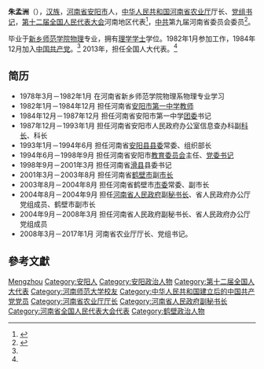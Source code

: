 '''朱孟洲'''（{{bd|1956年|5月|||catIdx=Zhu Mengzhou}}），[[汉族|汉族]]，[[河南省|河南省]][[安阳市|安阳市]]人，[[中华人民共和国|中华人民共和国]][[河南省|河南省]][[河南省农业厅|农业厅]]厅长、[[党组书记|党组书记]]，[[第十二届全国人民代表大会|第十二届全国人民代表大会]]河南地区代表<ref name="npc.gov.cn">{{cite news|title=全国人大代表信息-朱孟洲|url= http://210.82.31.1:8084/delegate/viewDelegate.action?dbid=121386|accessdate=2013-04-05|newspaper=全国人大网|archive-url=https://web.archive.org/web/20140201200300/http://www.npc.gov.cn/delegate/viewDelegate.action?dbid=121386|archive-date=2014-02-01|dead-url=yes}}</ref>，[[中国共产党|中共]]第九届河南省委员会委员<ref name="xinhuanet">{{cite web|title=朱孟洲简历|url=http://www.ha.xinhuanet.com/zhuanti/2012-11/06/c_113614674.htm|publisher=新华网河南频道|date=2012-11-06|accessdate=2014-01-23|deadurl=yes|archiveurl=https://web.archive.org/web/20140202234836/http://www.ha.xinhuanet.com/zhuanti/2012-11/06/c_113614674.htm|archivedate=2014-02-02}}</ref>。

毕业于[[河南师范大学|新乡师范学院]][[物理|物理]]专业，拥有[[理学学士|理学学士]]学位。1982年1月参加工作，1984年12月加入[[中国共产党|中国共产党]]。<ref name="xinhuanet" /> 2013年，担任全国人大代表。<ref name="npc.gov.cn" />

==简历==
*1978年3月－1982年1月 在河南省新乡师范学院物理系物理专业学习
*1982年1月－1984年12月 担任河南省[[安阳市第一中学|安阳市第一中学]][[教师|教师]]
*1984年12月－1987年12月 担任河南省安阳市第一中学[[团委|团委]]书记
*1987年12月－1993年1月 担任河南省安阳市人民政府办公室信息查办科副[[科长|科长]]、科长
*1993年1月－1994年6月 担任河南省[[安阳县|安阳县]][[县委|县委]]常委、组织部长
*1994年6月－1998年9月 担任河南省安阳市[[教育局|教育委员会]]主任、[[党委书记|党委书记]]
*1998年9月－2001年3月 担任河南省[[滑县|滑县]]县委书记
*2001年3月－2003年8月 担任河南省[[鹤壁市|鹤壁市]]副[[市长|市长]]
*2003年8月－2004年8月 担任河南省鹤壁市[[市委|市委]]常委、副市长
*2004年8月－2004年9月 担任[[河南省人民政府|河南省人民政府]]副[[秘书长|秘书长]]、省人民政府办公厅党组成员、鹤壁市副市长
*2004年9月－2008年3月 担任河南省人民政府副秘书长、省人民政府办公厅党组成员
*2008年3月－2017年1月 河南省农业厅厅长、党组书记。

==參考文獻==
{{reflist}}
{{start box}}
{{s-gov|prc}}
{{s-before|[[张广智_(1957年)|张广智]]}}
{{s-title|[[河南省农业厅|河南省农业厅]]厅长|2008年3月—2017年1月}}
{{s-after|[[宋虎振|宋虎振]]}}
{{end box}}
{{DEFAULTSORT:Zhu Mengzhou}}
[[Category:朱姓|Mengzhou]]
[[Category:安阳人|Category:安阳人]]
[[Category:安阳政治人物|Category:安阳政治人物]]
[[Category:第十二届全国人大代表|Category:第十二届全国人大代表]]
[[Category:河南师范大学校友|Category:河南师范大学校友]]
[[Category:中华人民共和国建立后的中国共产党党员|Category:中华人民共和国建立后的中国共产党党员]]
[[Category:河南省农业厅厅长|Category:河南省农业厅厅长]]
[[Category:河南省人民政府副秘书长|Category:河南省人民政府副秘书长]]
[[Category:河南省全国人民代表大会代表|Category:河南省全国人民代表大会代表]]
[[Category:鹤壁政治人物|Category:鹤壁政治人物]]